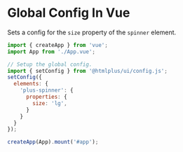 # Global Config In Vue

Sets a config for the `size` property of the `spinner` element.

```js
import { createApp } from 'vue';
import App from './App.vue';

// Setup the global config.
import { setConfig } from '@htmlplus/ui/config.js';
setConfig({
  elements: {
    'plus-spinner': {
      properties: {
        size: 'lg',
      }
    }
  }
});

createApp(App).mount('#app');
```
